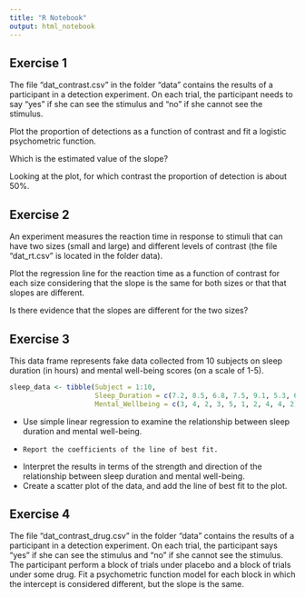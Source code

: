 ```yaml
---
title: "R Notebook"
output: html_notebook
---
```


## Exercise 1

The file "dat_contrast.csv" in the folder "data" contains the results of a participant in a detection experiment. On each trial, the participant needs to say "yes" if she can see the stimulus and "no" if she cannot see the stimulus. 

Plot the proportion of detections as a function of contrast and fit a logistic psychometric function.

Which is the estimated value of the slope?

Looking at the plot, for which contrast the proportion of detection is about 50%. 


## Exercise 2

An experiment measures the reaction time in response to stimuli that can have two sizes (small and large) and different levels of contrast (the file "dat_rt.csv" is located in the folder data). 

Plot the regression line for the reaction time as a function of contrast for each size considering that the slope is the same for both sizes or that that slopes are different. 


Is there evidence that the slopes are different for the two sizes? 


## Exercise 3

This data frame represents fake data collected from 10 subjects on sleep duration (in hours) and mental well-being scores (on a scale of 1-5).

```r
sleep_data <- tibble(Subject = 1:10,
                     Sleep_Duration = c(7.2, 8.5, 6.8, 7.5, 9.1, 5.3, 6.4, 7.9, 8.2, 6.1),
                     Mental_Wellbeing = c(3, 4, 2, 3, 5, 1, 2, 4, 4, 2))
```

  -   Use simple linear regression to examine the relationship between sleep duration and mental well-being.
  -     Report the coefficients of the line of best fit.
  -   Interpret the results in terms of the strength and direction of the relationship between sleep duration and mental well-being.
  -   Create a scatter plot of the data, and add the line of best fit to the plot.


## Exercise 4

The file "dat_contrast_drug.csv" in the folder "data" contains the results of a participant in a detection experiment. On each trial, the participant says "yes" if she can see the stimulus and "no" if she cannot see the stimulus. The participant perform a block of trials under placebo and a block of trials under some drug. Fit a psychometric function model for each block in which the intercept is considered different, but the slope is the same. 






